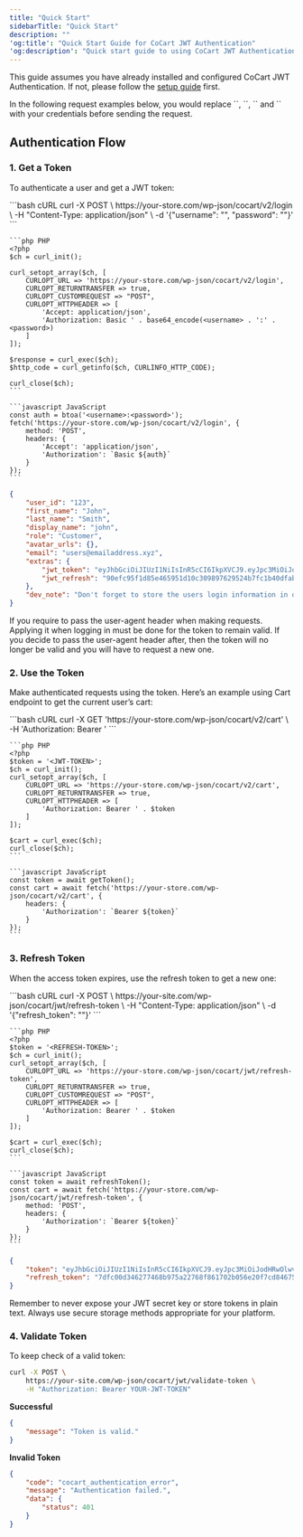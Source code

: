 ```yaml
---
title: "Quick Start"
sidebarTitle: "Quick Start"
description: ""
'og:title': "Quick Start Guide for CoCart JWT Authentication"
'og:description': "Quick start guide to using CoCart JWT Authentication."
---
```


This guide assumes you have already installed and configured CoCart JWT Authentication. If not,  please follow the [setup guide](/getting-started/jwt/setup) first.

<Tip>
    In the following request examples below, you would replace `<username>`, `<password>`, `<JWT-TOKEN>` and `<REFRESH-TOKEN>` with your credentials before sending the request.
</Tip>

## Authentication Flow

### 1. Get a Token

To authenticate a user and get a JWT token:

<CodeGroup>
    ```bash cURL
    curl -X POST \
        https://your-store.com/wp-json/cocart/v2/login \
        -H "Content-Type: application/json" \
        -d '{"username": "<username>", "password": "<password>"}'
    ```

    ```php PHP
    <?php
    $ch = curl_init();
    
    curl_setopt_array($ch, [
        CURLOPT_URL => 'https://your-store.com/wp-json/cocart/v2/login',
        CURLOPT_RETURNTRANSFER => true,
        CURLOPT_CUSTOMREQUEST => "POST",
        CURLOPT_HTTPHEADER => [
            'Accept: application/json',
            'Authorization: Basic ' . base64_encode(<username> . ':' . <password>)
        ]
    ]);
    
    $response = curl_exec($ch);
    $http_code = curl_getinfo($ch, CURLINFO_HTTP_CODE);
    
    curl_close($ch);
    ```

    ```javascript JavaScript
    const auth = btoa('<username>:<password>');
    fetch('https://your-store.com/wp-json/cocart/v2/login', {
        method: 'POST',
        headers: {
            'Accept': 'application/json',
            'Authorization': `Basic ${auth}`
        }
    });
    ```
</CodeGroup>

```json
{
    "user_id": "123",
    "first_name": "John",
    "last_name": "Smith",
    "display_name": "john",
    "role": "Customer",
    "avatar_urls": {},
    "email": "users@emailaddress.xyz",
    "extras": {
        "jwt_token": "eyJhbGciOiJIUzI1NiIsInR5cCI6IkpXVCJ9.eyJpc3MiOiJodHRwOlwvXC9jb2NhcnRhcGkubG9jYWwiLCJpYXQiOjE3Mzk3NTEzNzIsIm5iZiI6MTczOTc1MTM3MiwiZXhwIjoxNzQwNjE1MzcyLCJkYXRhIjp7InVzZXIiOnsiaWQiOjEsInVzZXJuYW1lIjoic2ViYXN0aWVuIiwiaXAiOiIxMjcuMC4wLjEiLCJkZXZpY2UiOiJIVFRQX1hfVUNCUk9XU0VSX0RFVklDRV9VQSJ9LCJzZWNyZXRfa2V5IjoiYmFuYW5hIn19.aBuyRwAtvGb6SI4BB_MN4NYN01jqVZN4PPnd1jfW2UA",
        "jwt_refresh": "90efc95f1d85e465951d10c309897629524b7fc1b40dfab75ed68f7c8540468a05b8b26995685821f52cf736edb566f3317432288af4c6e4edc281f6ab7af371"
    },
    "dev_note": "Don't forget to store the users login information in order to authenticate all other routes with CoCart."
}
```

<Info>
    If you require to pass the user-agent header when making requests. Applying it when logging in must be done for the token to remain valid. If you decide to pass the user-agent header after, then the token will no longer be valid and you will have to request a new one.
</Info>

### 2. Use the Token

Make authenticated requests using the token. Here’s an example using Cart endpoint to get the current user’s cart:

<CodeGroup>
    ```bash cURL
    curl -X GET 'https://your-store.com/wp-json/cocart/v2/cart' \
    -H 'Authorization: Bearer <JWT-TOKEN>'
    ```

    ```php PHP
    <?php
    $token = '<JWT-TOKEN>';
    $ch = curl_init();
    curl_setopt_array($ch, [
        CURLOPT_URL => 'https://your-store.com/wp-json/cocart/v2/cart',
        CURLOPT_RETURNTRANSFER => true,
        CURLOPT_HTTPHEADER => [
            'Authorization: Bearer ' . $token
        ]
    ]);

    $cart = curl_exec($ch);
    curl_close($ch);
    ```

    ```javascript JavaScript
    const token = await getToken();
    const cart = await fetch('https://your-store.com/wp-json/cocart/v2/cart', {
        headers: {
            'Authorization': `Bearer ${token}`
        }
    });
    ```
</CodeGroup>

### 3. Refresh Token

When the access token expires, use the refresh token to get a new one:

<CodeGroup>
    ```bash cURL
    curl -X POST \
        https://your-site.com/wp-json/cocart/jwt/refresh-token \
        -H "Content-Type: application/json" \
        -d '{"refresh_token": "<REFRESH-TOKEN>"}'
    ```

    ```php PHP
    <?php
    $token = '<REFRESH-TOKEN>';
    $ch = curl_init();
    curl_setopt_array($ch, [
        CURLOPT_URL => 'https://your-store.com/wp-json/cocart/jwt/refresh-token',
        CURLOPT_RETURNTRANSFER => true,
        CURLOPT_CUSTOMREQUEST => "POST",
        CURLOPT_HTTPHEADER => [
            'Authorization: Bearer ' . $token
        ]
    ]);

    $cart = curl_exec($ch);
    curl_close($ch);
    ```

    ```javascript JavaScript
    const token = await refreshToken();
    const cart = await fetch('https://your-store.com/wp-json/cocart/jwt/refresh-token', {
        method: 'POST',
        headers: {
            'Authorization': `Bearer ${token}`
        }
    });
    ```
</CodeGroup>

```json
{
    "token": "eyJhbGciOiJIUzI1NiIsInR5cCI6IkpXVCJ9.eyJpc3MiOiJodHRwOlwvXC9jb2NhcnRhcGkubG9jYWwiLCJpYXQiOjE3NDA1MTE5NDgsIm5iZiI6MTc0MDUxMTk0OCwiZXhwIjoxNzQxMzc1OTQ4LCJkYXRhIjp7InVzZXIiOnsiaWQiOjEsInVzZXJuYW1lIjoic2ViYXN0aWVuIiwiaXAiOiIxMjcuMC4wLjEiLCJkZXZpY2UiOiJIVFRQX1hfVUNCUk9XU0VSX0RFVklDRV9VQSJ9LCJzZWNyZXRfa2V5IjoiYmFuYW5hIn19.zHEHjVLE0Rrr7yY4z51bjhnm5ndkbR6J1nDzJNOZTK0",
    "refresh_token": "7dfc00d346277468b975a22768f861702b056e20f7cd84675b4dd4c0eb1148f034ae2610c548458a55213d62ea6034006466919166841e5f6797caeac5bd5e27"
}
```

<Warning>
    Remember to never expose your JWT secret key or store tokens in plain text. Always use secure storage methods appropriate for your platform.
</Warning>

### 4. Validate Token

To keep check of a valid token:

```bash cURL
curl -X POST \
    https://your-site.com/wp-json/cocart/jwt/validate-token \
    -H "Authorization: Bearer YOUR-JWT-TOKEN"
```

**Successful**

```json
{
    "message": "Token is valid."
}
```

**Invalid Token**

```json
{
    "code": "cocart_authentication_error",
    "message": "Authentication failed.",
    "data": {
        "status": 401
    }
}
```
